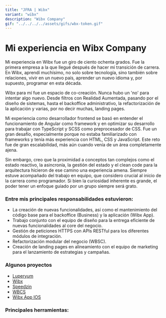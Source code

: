 ```yaml
---
title: "JFRA | Wibx"
variant: "wibx"
description: "Wibx Company"
gif: "../../../../assets/gifs/wbx-token.gif"
---
```




# Mi experiencia en Wibx Company

Mi experiencia en Wibx fue un giro de ciento ochenta grados. Fue la primera empresa a la que llegué después de hacer mi transición de carrera. En Wibx, aprendí muchísimo, no solo sobre tecnología, sino también sobre relaciones, vivir en un nuevo país, aprender un nuevo idioma y, por supuesto, programar en esta década.

Wibx para mí fue un espacio de co-creación. Nunca hubo un 'no' para intentar algo nuevo. Desde filtros con Realidad Aumentada, pasando por el diseño de sistemas, hasta el backoffice administrativo, la refactorización de la aplicación y varias, por no decir muchas, landing pages.

Mi experiencia como desarrollador frontend se basó en entender el funcionamiento de Angular como framework y en optimizar su desarrollo para trabajar con TypeScript y SCSS como preprocesador de CSS. Fue un gran desafío, especialmente porque no estaba familiarizado con frameworks y tenía más experiencia con HTML, CSS y JavaScript. Este reto fue de gran escalabilidad, más aún cuando venía de un área completamente ajena.

Sin embargo, creo que la proximidad a conceptos tan complejos como el estado reactivo, la asincronía, la gestión del estado y el clean code para la arquitectura hicieron de ese camino una experiencia amena. Siempre estuve acompañado del trabajo en equipo, que considero crucial al inicio de la carrera como programador. Si bien la curiosidad inherente es grande, el poder tener un enfoque guiado por un grupo siempre será grato.

### Entre mis principales responsabilidades estuvieron:

- La creación de nuevas funcionalidades, así como el mantenimiento del código base para el backoffice (Business) y la aplicación (Wibx App).
- Trabajo conjunto con el equipo de diseño para la entrega eficiente de nuevas funcionalidades al core del negocio.
- Gestión de peticiones HTTPS con APIs RESTful para los diferentes módulos de integración.
- Refactorización modular del negocio (WBSC).
- Creación de landing pages en alineamiento con el equipo de marketing para el lanzamiento de estrategias y campañas.

### Algunos proyectos
- [Luperyum](https://luperyum.com.br/)
- [Wibx](https://wibx.io/)
- [Speedzin](https://speedzin.com.br/)
- [WBCS](https://account.wibx.io/)
- [Wibx App IOS](https://apps.apple.com/co/app/wibx/id1477739020)

### Principales herramientas:

<TechList company="wibx"/>

<Slider format="image" data={wibxPhotos} type="wibx"/>